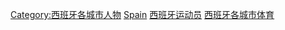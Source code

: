[[Category:西班牙各城市人物|Category:西班牙各城市人物]]
[[Category:各國各城市運動員|Spain]]
[[Category:西班牙运动员|]]
[[Category:西班牙各城市体育|]]